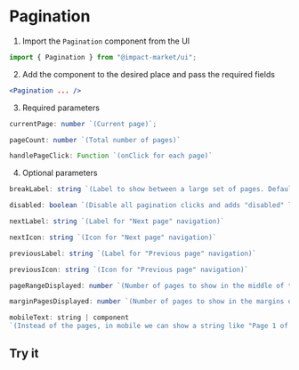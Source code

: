
<Meta title="Pagination" />

# Pagination

1. Import the `Pagination` component from the UI
```jsx
import { Pagination } from "@impact-market/ui";
```

2. Add the component to the desired place and pass the required fields
```jsx
<Pagination ... />
```

3. Required parameters

```jsx
currentPage: number `(Current page)`;

pageCount: number `(Total number of pages)`

handlePageClick: Function `(onClick for each page)`
```

4. Optional parameters

```jsx
breakLabel: string `(Label to show between a large set of pages. Defaults to "...")`

disabled: boolean `(Disable all pagination clicks and adds "disabled" like style)`

nextLabel: string `(Label for "Next page" navigation)`

nextIcon: string `(Icon for "Next page" navigation)`

previousLabel: string `(Label for "Previous page" navigation)`

previousIcon: string `(Icon for "Previous page" navigation)`

pageRangeDisplayed: number `(Number of pages to show in the middle of the navigation. Defaults to "3")`

marginPagesDisplayed: number `(Number of pages to show in the margins of the navigation. Defaults to "3")`

mobileText: string | component 
`(Instead of the pages, in mobile we can show a string like "Page 1 of 10" for example. Defaults to "1 / 10")`
```

## Try it

<PaginationExample />

